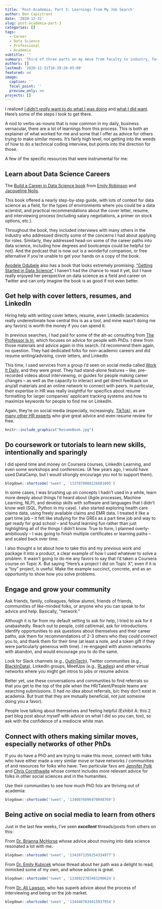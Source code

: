 ```yaml
---
title: 'Post-Academia, Part 3: Learnings from My Job Search'
author: Ben Capistrant
date: '2020-12-31'
slug: post-academia-part-3
categories: []
tags:
  - Career
  - Data Science
  - Professional
  - Academia
subtitle: ''
summary: 'Third of three parts on my move from faculty to industry, focused on some of the practical things I learned'
authors: []
lastmod: '2020-12-31T16:39:20-05:00'
featured: no
image:
  caption: ''
  focal_point: ''
  preview_only: no
projects: []
---
```


I realized [I didn’t _really_ want to do what I was doing](../post-academia-part-1/) and [what I did want](../post-academia-part-2/). Here's some of the steps I took to get there.

A nod to verbs-as-nouns that is now common in my daily, business vernacular, there are a lot of learnings from this process.  This is both an explainer of what worked for me and some that I offer as advice for others trying to make similar moves. It's fairly high level, not getting into the weeds of how to do a technical coding interview, but points into the direction for those.

A few of the specific resources that were instrumental for me:

## Learn about Data Science Careers

The [Build a Career in Data Science book](https://www.google.com/search?q=data+science+book+emily+robinson&oq=data+science+book+emily+robin&aqs=chrome.1.69i57j33i22i29i30l2.14020j1j7&sourceid=chrome&ie=UTF-8) from [Emily Robinson](https://twitter.com/robinson_es) and [Jacqueline Nolis](https://twitter.com/skyetetra). 

This book offered a nearly step-by-step guide, with lots of context for data science as a field, for the types of environments where you could be a data scientist, and practical recommendations about the cover letter, resume, and interviewing process (including salary negotiations, a primer on stock options, etc.). 

Throughout the book, they included interviews with many others in the industry who addressed directly some of the concerns I had about applying for roles.  Similarly, they addressed head-on some of the career paths into data science, including how degrees and bootcamps could be helpful (or not). And the podcast that is now out is a wonderful companion, or free alternative if you’re unable to get your hands on a copy of the book.

[Ayodele Odubele](https://twitter.com/DataSciBae) also has a book that looks extremely promising: ["Getting Started in Data Science"](https://gumroad.com/l/getting-started-in-data-science) I haven't had the chance to read it yet, but I have really enjoyed her perspective on data science as a field and career on Twitter and can only imagine the book is as good if not even better.

## Get help with cover letters, resumes, and LinkedIn

Hiring help with writing cover letters, resume, even LinkedIn (academics really underestimate how central this is as a tool, and mine wasn’t doing me any favors) is worth the money if you can spend it. 

In previous searches, I had paid for some of the alt-ac consulting from [The Professor Is In](https://theprofessorisin.com/), which focuses on advice for people with PhDs. I drew from those materials and advice again in this search. I’d recommend them again, no question. They had dedicated folks for non-academic careers and did resume writing/advising, cover letters, and LinkedIn

This time, I used services from a group I’d seen on social media called [Work It Daily](https://www.workitdaily.com/), and they were _great_. They had stand-alone features -- like, pre-recorded videos about interviewing, or guides for people making career changes -- as well as the capacity to interact and get direct feedback on any/all materials and an online network to connect with peers. In particular, their expertise in HR was really insightful for specifics about resume formatting for larger companies’ applicant tracking systems and how to maximize keywords for people to find me on LinkedIn. 

Again, they’re on social media (especially, increasingly, [TikTok](https://www.tiktok.com/@workitdaily)), as are [many other HR experts](https://www.tiktok.com/@thehrvault) who give great advice and even resume review for free.

```r
knitr::include_graphics("ResumeBook.jpg")
```


## Do coursework or tutorials to learn new skills, intentionally and sparingly

I did spend time and money on Coursera courses, LinkedIn Learning, and even some workshops and conferences. (A few years ago, I would have used DataCamp, but I would strongly encourage you not to support them). 

```r
blogdown::shortcode('tweet', '1337070088126681095')
```

In some cases, I was brushing up on concepts I hadn’t used in a while, learn more deeply about things I’d heard about (Agile processes, Machine Learning, NLP), and develop skills with software and languages that I didn’t know well (SQL, Python in my case). I also started exploring health care claims data, using freely available claims and EMR data. I treated it like a part time job -- it felt like studying for the GREs as a part time job and way to get ready for grad school -- and found learning fun rather than just highlighting all of the things I didn’t know. True to form, I planned overly-ambitiously -- I was going to finish multiple certificates or learning paths -- and scaled back over time.

I also thought a lot about how to take this and my previous work and package it into a product, a clear example of how I used whatever to solve a problem. It wasn't going to do me any favors to say that I'd taken a Coursera course on Topic X. But saying "Here's a project I did on Topic X", even if it is a "toy" project, is useful. Make the example succinct, concrete, and as an opportunity to show how you solve problems.

## Engage and grow your community

Ask friends, family, colleagues, fellow alumni, friends of friends, communities of like-minded folks, or anyone who you can speak to for advice and help. Basically, "network."

Although it is far from my default setting to ask for help, I tried to ask for it unabashedly. Reach out to people, cold call/email, ask for introductions. Identify opportunities to ask questions about themselves and their career paths, ask them for recommendations of 2-3 others who they could connect you to, and thank them for their time (at least a note, and a token gift if they were particularly generous with time). I re-engaged with alumni networks with abandon, and would encourage you to do the same.

Look for Slack channels (e.g., [OutInTech](https://outintech.com/)), Twitter communities (e.g., [BlackInData](https://twitter.com/blkindata?lang=en)), LinkedIn groups, MeetUps (e.g., [RLadies](https://rladies.org/)) and other virtual networks where you might get intros to jobs or resume advice. 

Better yet, use these conversations and communities to find referrals so that you get to the top of the pile when the HR/Talent/People teams are searching submissions. (I had _no_ idea about referrals, b/c they don't exist in academia. But trust that they are mutually beneficial, not just someone doing you a favor).

People love talking about themselves and feeling helpful (Exhibit A: this 2 part blog post about myself with advice on what I did so you can, too), so ask with the confidence of a mediocre white man.

## Connect with others making similar moves, especially networks of other PhDs

If you do have a PhD and are trying to make this move, connect with folks who have either made a very similar move or have networks / communities of and resources for folks who have. Two particular favs are [Jennifer Polk](https://twitter.com/FromPhDtoLife) and [Chris Cornthwaite](https://twitter.com/cjcornthwaite) whose content includes more relevant advice for folks in other social sciences and in the humanities.

Use their communities to see how much PhD folx are thriving out of academia:

```r
blogdown::shortcode('tweet', '1340076096470048769')
```


## Being active on social media to learn from others

Just in the last few weeks, I've seen **_excellent_** threads/posts from others on this:

From [Dr. Brianna McHorse](https://twitter.com/fossilosophy) whose advice about moving into data science resonated a lot with me.

```r
blogdown::shortcode('tweet', '1342871356254334977')
```

From [Dr. Emily Kubicek](https://twitter.com/steministemily) whose thread about her path was a delight to read, mimicked some of my own, and whose advice is great.

```r
blogdown::shortcode('tweet', '1336022783403290624')
```


From [Dr. Ali Lawson](https://twitter.com/aflawson), who has superb advice about the process of interviewing and being on the job market.

```r
blogdown::shortcode('tweet', '1344467639415037954')
```




